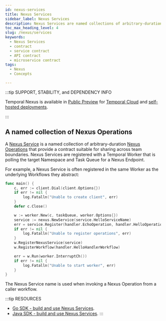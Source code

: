 ```yaml
---
id: nexus-services
title: Nexus Services
sidebar_label: Nexus Services
description: Nexus Services are named collections of arbitrary-duration Nexus Operations that provide a microservice contract suitable for sharing across team boundaries.
toc_max_heading_level: 4
slug: /nexus/services
keywords:
  - Nexus Services
  - contract
  - service contract
  - API contract
  - microservice contract
tags:
  - Nexus
  - Concepts

---
```


:::tip SUPPORT, STABILITY, and DEPENDENCY INFO

Temporal Nexus is available in [Public Preview](/evaluate/development-production-features/release-stages#public-preview) for [Temporal Cloud](/cloud/nexus) and [self-hosted deployments](/production-deployment/self-hosted-guide/nexus).

:::

## A named collection of Nexus Operations

A [Nexus Service](/glossary#nexus-service) is a named collection of arbitrary-duration [Nexus Operations](/nexus/operations) that provide a contract suitable for sharing across team boundaries.
Nexus Services are registered with a Temporal Worker that is polling the target Namespace and Task Queue for a Nexus Endpoint.

For example, a Nexus Service is often registered in the same Worker as the underlying Workflows they abstract:

```go
func main() {
	c, err := client.Dial(client.Options{})
	if err != nil {
		log.Fatalln("Unable to create client", err)
	}
	defer c.Close()

	w := worker.New(c, taskQueue, worker.Options{})
	service := nexus.NewService(service.HelloServiceName)
	err = service.Register(handler.EchoOperation, handler.HelloOperation)
	if err != nil {
		log.Fatalln("Unable to register operations", err)
	}
	w.RegisterNexusService(service)
	w.RegisterWorkflow(handler.HelloHandlerWorkflow)

	err = w.Run(worker.InterruptCh())
	if err != nil {
		log.Fatalln("Unable to start worker", err)
	}
}
```

The Nexus Service name is used when invoking a Nexus Operation from a caller workflow.

:::tip RESOURCES
- [Go SDK - build and use Nexus Services](/develop/go/nexus#develop-nexus-service-operation-handlers).
- [Java SDK - build and use Nexus Services](/develop/java/nexus#develop-nexus-service-operation-handlers).
:::